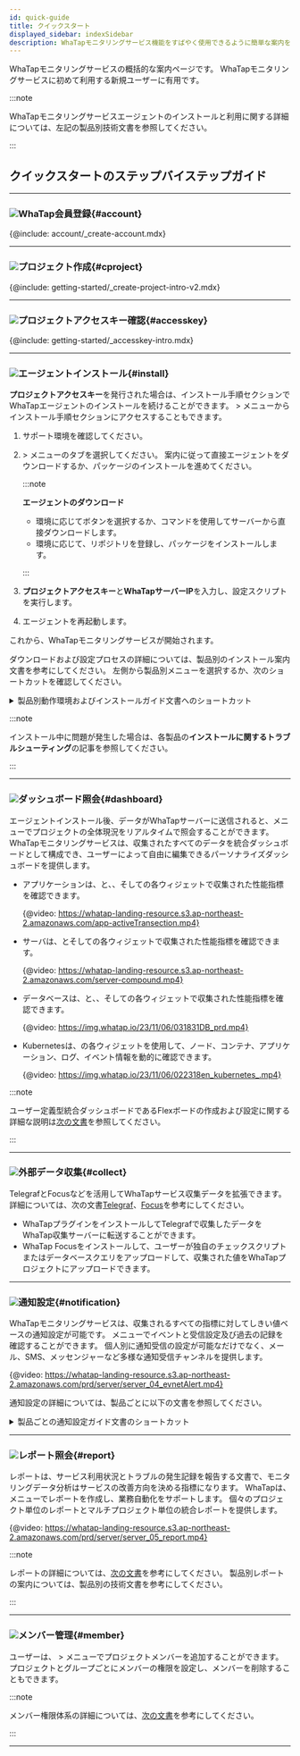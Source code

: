 ```yaml
---
id: quick-guide
title: クイックスタート
displayed_sidebar: indexSidebar
description: WhaTapモニタリングサービス機能をすばやく使用できるように簡単な案内を提供します。
---
```


WhaTapモニタリングサービスの概括的な案内ページです。 WhaTapモニタリングサービスに初めて利用する新規ユーザーに有用です。

:::note

WhaTapモニタリングサービスエージェントのインストールと利用に関する詳細については、左記の製品別技術文書を参照してください。

:::

## クイックスタートのステップバイステップガイド

* * *

### ![](/img/number-01.png)WhaTap会員登録{#account}

{@include: account/_create-account.mdx}

* * *

### ![](/img/number-02.png)プロジェクト作成{#cproject}

{@include: getting-started/_create-project-intro-v2.mdx}

* * *

### ![](/img/number-03.png)プロジェクトアクセスキー確認{#accesskey}

{@include: getting-started/_accesskey-intro.mdx} 

* * *

### ![](/img/number-04.png)エージェントインストール{#install}

**プロジェクトアクセスキー**を発行された場合は、インストール手順セクションでWhaTapエージェントのインストールを続けることができます。 <cmdname sid="management" className="uitext" /> > <cmdname sid="agent_installation" className="uitext" />メニューからインストール手順セクションにアクセスすることもできます。

1.  サポート環境を確認してください。 

2.  <cmdname sid="management" className="uitext" /> > <cmdname sid="agent_installation" className="uitext" />メニューの<cmdname sid="JAVA-agent-setup-1-subject" className="uitext" />タブを選択してください。 案内に従って直接エージェントをダウンロードするか、パッケージのインストールを進めてください。

    :::note 

    **エージェントのダウンロード**

    -   環境に応じて<cmdname sid="download" className="uitext" />ボタンを選択するか、コマンドを使用してサーバーから直接ダウンロードします。
    -   環境に応じて、リポジトリを登録し、パッケージをインストールします。

    :::

3.  **プロジェクトアクセスキー**と**WhaTapサーバーIP**を入力し、設定スクリプトを実行します。  

4.  エージェントを再起動します。 

これから、WhaTapモニタリングサービスが開始されます。 

ダウンロードおよび設定プロセスの詳細については、製品別のインストール案内文書を参考にしてください。 左側から製品別メニューを選択するか、次のショートカットを確認してください。

<details>
<summary>製品別動作環境およびインストールガイド文書へのショートカット</summary>

-   **Java**
    -   [動作環境](java/supported-spec)
    -   [エージェントインストール](java/install-agent)
-   **PHP**
    -   [動作環境](php/supported-spec)
    -   [エージェントインストール](php/install-agent)
-   **Node.js**
    -   [動作環境](nodejs/supported-spec)
    -   [エージェントインストール](nodejs/install-agent)
-   **Python**
    -   [動作環境](python/supported-spec)
    -   [エージェントインストール](python/install-agent)
-   **.NET**
    -   [動作環境](dotnet/supported-spec)
    -   [エージェントインストール](dotnet/install-agent)
-   **Go**
    -   [動作環境](golang/supported-spec)
    -   [エージェントインストール](golang/install-agent)
-   **Server**
    -   [動作環境](server/supported-spec)
    -   [エージェントインストール](server/install-agent)
-   **Kubernetes**
    -   [動作環境](kubernetes/supported-spec)
    -   [エージェントインストール](kubernetes/install) 
-   **PostgreSQL**
    -   [動作環境](postgresql/monitoring-support)
    -   [エージェントインストール](postgresql/install-agent)
-   **Oracle**
    -   [動作環境](oracle/monitoring-support)
    -   [エージェントインストール](oracle/install-agent)
-   **MySQL**
    -   [動作環境](mysql/monitoring-support)
    -   [エージェントインストール](mysql/install-agent)
-   **SQL Server**
    -   [動作環境](mssql/monitoring-support)
    -   [エージェントインストール](mssql/install-agent)
-   **Tibero**
    -   [動作環境](tibero/monitoring-support)
    -   [エージェントインストール](tibero/install-agent)
-   **CUBRID**
    -   [動作環境](cubrid/monitoring-support)
    -   [エージェントインストール](cubrid/install-agent)
-   **Altibase**
    -   [動作環境](altibase/monitoring-support)
    -   [エージェントインストール](altibase/install-agent)
-   **Redis**
    -   [動作環境](redis/monitoring-support)
    -   [エージェントインストール](redis/install-agent)
-   **MongoDB**
    -   [動作環境](mongodb/monitoring-support)
    -   [エージェントインストール](mongodb/install-agent)
-   [URL](url/url-install)
-   **クラウド** 
    -   [Amazon ECS](amazon-ecs/install-agent)
    -   [Amazon Cloudwatch](amazon-cloudwatch/install-agent)
    -   [Azure Monitor](azure/install-agent)
    -   [Naver Cloud Monitoring](ncloud/install-agent)
    -   [Oracle Cloud Monitor](oracle-cloud/install-agent)
-   [Log](log/log-function)

</details>

:::note

インストール中に問題が発生した場合は、各製品の**インストールに関するトラブルシューティング**の記事を参照してください。

:::

* * *

### ![](/img/number-05.png)ダッシュボード照会{#dashboard}

エージェントインストール後、データがWhaTapサーバーに送信されると、<cmdname sid="dashboard" className="uitext" />メニューでプロジェクトの全体現況をリアルタイムで照会することができます。 WhaTapモニタリングサービスは、収集されたすべてのデータを統合ダッシュボードとして構成でき、ユーザーによって自由に編集できるパーソナライズダッシュボードを提供します。

-   アプリケーションは、<cmdname sid="app_dashboard" className="uitext" />と<cmdname sid="transaction_map" className="uitext" />、<cmdname sid="active_transaction" className="uitext" />、<cmdname sid="application_topology" className="uitext" />そして<cmdname sid="flexboard" className="uitext" />の各ウィジェットで収集された性能指標を確認できます。

    {@video: https://whatap-landing-resource.s3.ap-northeast-2.amazonaws.com/app-activeTransection.mp4}

-   サーバは、<cmdname sid="sms_resource_board" className="uitext" />と<cmdname sid="sms_compound_eye" className="uitext" />そして<cmdname sid="flexboard" className="uitext" />の各ウィジェットで収集された性能指標を確認できます。

    {@video: https://whatap-landing-resource.s3.ap-northeast-2.amazonaws.com/server-compound.mp4}

-   データベースは、<cmdname sid="instance_list" className="uitext" />と<cmdname sid="instance_monitoring" className="uitext" />、<cmdname sid="multi_instance_monitoring" className="uitext" />、<cmdname sid="slow_query" className="uitext" />そして<cmdname sid="flexboard" className="uitext" />の各ウィジェットで収集された性能指標を確認できます。

    {@video: https://img.whatap.io/23/11/06/031831DB_prd.mp4}

-   Kubernetesは、<cmdname sid="containerMap" className="uitext" />の各ウィジェットを使用して、ノード、コンテナ、アプリケーション、ログ、イベント情報を動的に確認できます。

    {@video: https://img.whatap.io/23/11/06/022318en_kubernetes_.mp4}

:::note

ユーザー定義型統合ダッシュボードであるFlexボードの作成および設定に関する詳細な説明は[次の文書](java/flex-board)を参照してください。

:::

* * *

### ![](/img/number-06.png)外部データ収集{#collect}

TelegrafとFocusなどを活用してWhaTapサービス収集データを拡張できます。 詳細については、次の文書[Telegraf](telegraf/introduction.mdx)、[Focus](focus/introduction.mdx)を参考にしてください。

-   WhaTapプラグインをインストールしてTelegrafで収集したデータをWhaTap収集サーバーに転送することができます。
-   WhaTap Focusをインストールして、ユーザーが独自のチェックスクリプトまたはデータベースクエリをアップロードして、収集された値をWhaTapプロジェクトにアップロードできます。

* * *

### ![](/img/ic-number-07.svg)通知設定{#notification}

WhaTapモニタリングサービスは、収集されるすべての指標に対してしきい値ベースの通知設定が可能です。 <cmdname sid="event_statistic" className="uitext" />メニューでイベントと受信設定及び過去の記録を確認することができます。 個人別に通知受信の設定が可能なだけでなく、メール、SMS、メッセンジャーなど多様な通知受信チャンネルを提供します。 

{@video: https://whatap-landing-resource.s3.ap-northeast-2.amazonaws.com/prd/server/server_04_evnetAlert.mp4}

通知設定の詳細については、製品ごとに以下の文書を参照してください。 

<details>
<summary>製品ごとの通知設定ガイド文書のショートカット</summary>

-   [Java](java/apm-set-notice)
-   [PHP](php/apm-set-notice)
-   [Node.js](nodejs/apm-set-notice)
-   [Python](python/apm-set-notice)
-   [.NET](dotnet/apm-set-notice)
-   [Go](golang/apm-set-notice)
-   [Server](server/set-notice)
-   [PostgreSQL](postgresql/set-notice)
-   [Oracle](oracle/set-notice)
-   [MySQL](mysql/set-notice)
-   [SQL Server](mssql/set-notice)
-   [Tibero](tibero/set-notice)
-   [CUBRID](cubrid/set-notice)
-   [Altibase](altibase/set-notice)
-   [Redis](redis/set-notice)
-   [MongoDB](mongodb/set-notice) 
-   [Kubernetes](kubernetes/set-notice)
-   [URL](url/url-event)
-   [Amazon CloudWatch](amazon-cloudwatch/set-notice)
-   [Amazon ECS](amazon-ecs/set-notice)
-   [Azure Monitor](azure/set-notice)
-   [Naver Cloud Monitoring](ncloud/set-notice)
-   [Oracle Cloudd Monitor](oracle-cloud/set-notice)
-   [Log](log/set-notice)

</details>

* * *

### ![](/img/ic-number-08.svg)レポート照会{#report}

レポートは、サービス利用状況とトラブルの発生記録を報告する文書で、モニタリングデータ分析はサービスの改善方向を決める指標になります。 WhaTapは、<cmdname sid="report" className="uitext" />メニューでレポートを作成し、業務自動化をサポートします。 個々のプロジェクト単位のレポートとマルチプロジェクト単位の統合レポートを提供します。

{@video: https://whatap-landing-resource.s3.ap-northeast-2.amazonaws.com/prd/server/server_05_report.mp4}

:::note

レポートの詳細については、[次の文書](java/report-intro)を参考にしてください。 製品別レポートの案内については、製品別の技術文書を参考にしてください。

:::

* * *

### ![](/img/ic-number-09.svg)メンバー管理{#member}

ユーザーは、<cmdname sid="management" className="uitext" /> > <cmdname sid="project_member" className="uitext" />メニューでプロジェクトメンバーを追加することができます。 プロジェクトとグループごとにメンバーの権限を設定し、メンバーを削除することもできます。  

:::note

メンバー権限体系の詳細については、[次の文書](project/project-structure#project-auth)を参考にしてください。

:::

* * *
